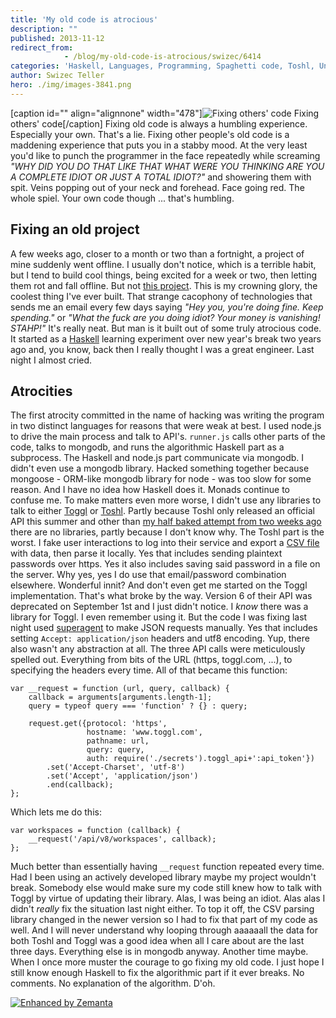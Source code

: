 ```yaml
---
title: 'My old code is atrocious'
description: ""
published: 2013-11-12
redirect_from: 
            - /blog/my-old-code-is-atrocious/swizec/6414
categories: 'Haskell, Languages, Programming, Spaghetti code, Toshl, Uncategorized'
author: Swizec Teller
hero: ./img/images-3841.png
---
```

\[caption id="" align="alignnone" width="478"]![Fixing others' code](./img/images-3841.png "Fixing others' code") Fixing others' code\[/caption] Fixing old code is always a humbling experience. Especially your own. That's a lie. Fixing other people's old code is a maddening experience that puts you in a stabby mood. At the very least you'd like to punch the programmer in the face repeatedly while screaming _"WHY DID YOU DO THAT LIKE THAT WHAT WERE YOU THINKING ARE YOU A COMPLETE IDIOT OR JUST A TOTAL IDIOT?"_ and showering them with spit. Veins popping out of your neck and forehead. Face going red. The whole spiel. Your own code though ... that's humbling.

## Fixing an old project

A few weeks ago, closer to a month or two than a fortnight, a project of mine suddenly went offline. I usually don't notice, which is a terrible habit, but I tend to build cool things, being excited for a week or two, then letting them rot and fall offline. But not [this project](https://github.com/Swizec/Personal-Runway). This is my crowning glory, the coolest thing I've ever built. That strange cacophony of technologies that sends me an email every few days saying _"Hey you, you're doing fine. Keep spending."_ or _"What the fuck are you doing idiot? Your money is vanishing! STAHP!"_ It's really neat. But man is it built out of some truly atrocious code. It started as a [Haskell](http://haskell.org "Haskell (programming language)") learning experiment over new year's break two years ago and, you know, back then I really thought I was a great engineer. Last night I almost cried.

## Atrocities

The first atrocity committed in the name of hacking was writing the program in two distinct languages for reasons that were weak at best. I used node.js to drive the main process and talk to API's. `runner.js` calls other parts of the code, talks to mongodb, and runs the algorithmic Haskell part as a subprocess. The Haskell and node.js part communicate via mongodb. I didn't even use a mongodb library. Hacked something together because mongoose - ORM-like mongodb library for node - was too slow for some reason. And I have no idea how Haskell does it. Monads continue to confuse me. To make matters even more worse, I didn't use any libraries to talk to either [Toggl](http://www.toggl.com "Toggl.com") or [Toshl](http://toshl.com/). Partly because Toshl only released an official API this summer and other than [my half baked attempt from two weeks ago](http://swizec.com/blog/about-achieving-polymorphism-in-javascript/swizec/6370) there are no libraries, partly because I don't know why. The Toshl part is the worst. I fake user interactions to log into their service and export a [CSV file](http://en.wikipedia.org/wiki/Comma-separated_values "Comma-separated values") with data, then parse it locally. Yes that includes sending plaintext passwords over https. Yes it also includes saving said password in a file on the server. Why yes, yes I do use that email/password combination elsewhere. Wonderful innit? And don't even get me started on the Toggl implementation. That's what broke by the way. Version 6 of their API was deprecated on September 1st and I just didn't notice. I _know_ there was a library for Toggl. I even remember using it. But the code I was fixing last night used [superagent](https://github.com/visionmedia/superagent) to make JSON requests manually. Yes that includes setting `Accept: application/json` headers and utf8 encoding. Yup, there also wasn't any abstraction at all. The three API calls were meticulously spelled out. Everything from bits of the URL (https, toggl.com, ...), to specifying the headers every time. All of that became this function:

```
var __request = function (url, query, callback) {
    callback = arguments[arguments.length-1];
    query = typeof query === 'function' ? {} : query;

    request.get({protocol: 'https',
                 hostname: 'www.toggl.com',
                 pathname: url,
                 query: query,
                 auth: require('./secrets').toggl_api+':api_token'})
        .set('Accept-Charset', 'utf-8')
        .set('Accept', 'application/json')
        .end(callback);
};
```

Which lets me do this:

```
var workspaces = function (callback) {
    __request('/api/v8/workspaces', callback);
};
```

Much better than essentially having `__request` function repeated every time. Had I been using an actively developed library maybe my project wouldn't break. Somebody else would make sure my code still knew how to talk with Toggl by virtue of updating their library. Alas, I was being an idiot. Alas alas I didn't _really_ fix the situation last night either. To top it off, the CSV parsing library changed in the newer version so I had to fix that part of my code as well. And I will never understand why looping through aaaaaall the data for both Toshl and Toggl was a good idea when all I care about are the last three days. Everything else is in mongodb anyway. Another time maybe. When I once more muster the courage to go fixing my old code. I just hope I still know enough Haskell to fix the algorithmic part if it ever breaks. No comments. No explanation of the algorithm. D'oh.

[![Enhanced by Zemanta](http://img.zemanta.com/zemified_e.png?x-id=36ac71d4-54e8-45d0-a899-64e537bd545a)](http://www.zemanta.com/?px "Enhanced by Zemanta")